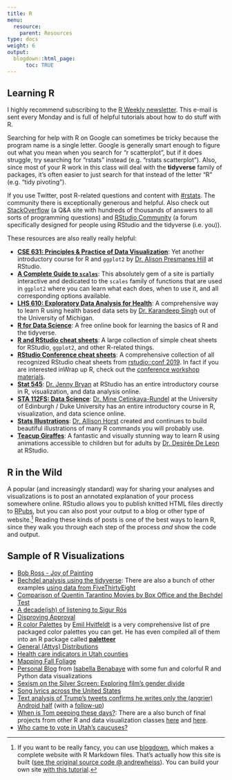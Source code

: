 ```yaml
---
title: R
menu:
  resource:
    parent: Resources
type: docs
weight: 6
output:
  blogdown::html_page:
      toc: TRUE
---
```


## Learning R

I highly recommend subscribing to the [R Weekly newsletter](https://rweekly.org/){target="_blank"}. This e-mail is sent every Monday and is full of helpful tutorials about how to do stuff with R.

Searching for help with R on Google can sometimes be tricky because the program name is a single letter. Google is generally smart enough to figure out what you mean when you search for "r scatterplot", but if it does struggle, try searching for "rstats" instead (e.g. "rstats scatterplot"). Also, since most of your R work in this class will deal with the **tidyverse** family of packages, it's often easier to just search for that instead of the letter "R" (e.g. "tidy pivoting"). 

If you use Twitter, post R-related questions and content with [#rstats](https://twitter.com/search?q=%23rstats){target="_blank"}. The community there is exceptionally generous and helpful. Also check out [StackOverflow](https://stackoverflow.com/){target="_blank"} (a Q&A site with hundreds of thousands of answers to all sorts of programming questions) and [RStudio Community](https://community.rstudio.com/){target="_blank"} (a forum specifically designed for people using RStudio and the tidyverse (i.e. you)).

These resources are also really really helpful:

- [**CSE 631: Principles & Practice of Data Visualization**](http://cslu.ohsu.edu/~bedricks/courses/cs631/){target="_blank"}: Yet another introductory course for R and `ggplot2` by [Dr. Alison Presmanes Hill](https://twitter.com/apreshill){target="_blank"} at RStudio.
- [**A Complete Guide to `scales`**](https://ggplot2tor.com/scales/){target="_blank"}: This absolutely gem of a site is partially interactive and dedicated to the `scales` family of functions that are used in `ggplot2` where you can learn what each does, when to use it, and all corresponding options available.  
- [**LHS 610: Exploratory Data Analysis for Health**](https://kdpsingh.lab.medicine.umich.edu/lhs-610){target="_blank"}: A comprehensive way to learn R using health based data sets by [Dr. Karandeep Singh](https://twitter.com/kdpsinghlab){target="_blank"} out of the University of Michigan.
- [**R for Data Science**](https://r4ds.had.co.nz/){target="_blank"}: A free online book for learning the basics of R and the tidyverse.
- [**R and RStudio cheat sheets**](https://www.rstudio.com/resources/cheatsheets/){target="_blank"}: A large collection of simple cheat sheets for RStudio, `ggplot2`, and other R-related things.
- [**RStudio Conference cheat sheets**](/handouts/RStudioConf_2019Cheatsheets.pdf): A comprehensive collection of all recognized RStudio cheat sheets from [rstudio::conf 2019](https://rstudio.com/resources/rstudioconf-2019/). In fact if you are interested inWrap up R, check out the [conference workshop materials](https://blog.rstudio.com/2019/02/06/rstudio-conf-2019-workshops/).
- [**Stat 545**](http://stat545.com/){target="_blank"}: [Dr. Jenny Bryan](https://twitter.com/JennyBryan) at RStudio has an entire introductory course in R, visualization, and data analysis online.
- [**STA 112FS: Data Science**](http://www2.stat.duke.edu/courses/Fall17/sta112.01/){target="_blank"}: [Dr. Mine Çetinkaya-Rundel](https://twitter.com/minebocek){target="_blank"} at the University of Edinburgh / Duke University has an entire introductory course in R, visualization, and data science online.
- [**Stats Illustrations**](https://github.com/allisonhorst/stats-illustrations){target="_blank"}: [Dr. Allison Horst](https://twitter.com/allison_horst){target="_blank"} created and continues to build beautiful illustrations of many R commands you will probably use.
- [**Teacup Giraffes**](https://tinystats.github.io/teacups-giraffes-and-statistics/){target="_blank"}: A fantastic and visually stunning way to learn R using animations accessible to children but for adults by [Dr. Desirée De Leon](https://twitter.com/dcossyle){target="_blank"} at RStudio.


## R in the Wild

A popular (and increasingly standard) way for sharing your analyses and visualizations is to post an annotated explanation of your process somewhere online. RStudio allows you to publish knitted HTML files directly to [RPubs](http://rpubs.com/){target="_blank"}, but you can also post your output to a blog or other type of website.^[If you want to be really fancy, you can use [blogdown](https://bookdown.org/yihui/blogdown/){target="_blank"}, which makes a complete website with R Markdown files. That's actually how this site is built ([see the original source code @ andrewheiss](https://github.com/andrewheiss/datavizm20.classes.andrewheiss.com){target="_blank"}). You can build your own site [with this tutorial](https://apreshill.rbind.io/post/up-and-running-with-blogdown/){target="_blank"}.] Reading these kinds of posts is one of the best ways to learn R, since they walk you through each step of the process *and* show the code and output.

## Sample of R Visualizations

- [Bob Ross - Joy of Painting](https://rudeboybert.github.io/fivethirtyeight/articles/bob_ross.html){target="_blank"}
- [Bechdel analysis using the tidyverse](https://rudeboybert.github.io/fivethirtyeight/articles/bechdel.html){target="_blank"}: There are also a bunch of other examples [using data from FiveThirtyEight](https://rudeboybert.github.io/fivethirtyeight/articles/){target="_blank"}
- [Comparison of Quentin Tarantino Movies by Box Office and the Bechdel Test](http://soc301s2017.netlify.com/group_projects/group5){target="_blank"}
- [A decade(ish) of listening to Sigur Rós](http://blog.karawoo.com/2016/09/22/A-decade-ish-of-listening-to-Sigur-Ros){target="_blank"}
- [Disproving Approval](https://rud.is/b/2017/06/18/r%E2%81%B6-disproving-approval/){target="_blank"}
- [R color Palettes](https://github.com/EmilHvitfeldt/r-color-palettes){target="_blank"} by [Emil Hvitfeldt](https://www.hvitfeldt.me/){target="_blank"} is a very comprehensive list of pre packaged color palettes you can get. He has even compiled all of them into an R package called [**paletteer**](https://github.com/EmilHvitfeldt/paletteer){target="_blank"}
- [General (Attys) Distributions](https://rud.is/b/2017/07/25/r%E2%81%B6-general-attys-distributions/){target="_blank"}
- [Health care indicators in Utah counties](https://juliasilge.com/blog/health-care-indicators/){target="_blank"}
- [Mapping Fall Foliage](https://rud.is/b/2017/09/18/mapping-fall-foliage-with-sf/){target="_blank"}
- [Personal Blog](https://isabella-b.com/){target="_blank"} from [Isabella Benabaye](https://twitter.com/_isabellamb){target="_blank"} with some fun and colorful R and Python data visualizations
- [Sexism on the Silver Screen: Exploring film's gender divide](http://rpubs.com/Jwhitman/Final_Project){target="_blank"}
- [Song lyrics across the United States](https://juliasilge.com/blog/song-lyrics-across/){target="_blank"}
- [Text analysis of Trump's tweets confirms he writes only the (angrier) Android half](http://varianceexplained.org/r/trump-tweets/){target="_blank"} (with a [follow-up](http://varianceexplained.org/r/trump-followup/){target="_blank"})
- [When is Tom peeping these days?](http://rpubs.com/ry_lisa_elana/chicago){target="_blank"}: There are a also bunch of final projects from other R and data visualization classes [here](http://soc301s2017.netlify.com/group-projects/){target="_blank"} and [here](https://rudeboybert.github.io/MATH116/PS/final_project/final_project_outline.html#past_examples){target="_blank"}.
- [Who came to vote in Utah's caucuses?](https://juliasilge.com/blog/who-came-to-vote/){target="_blank"}